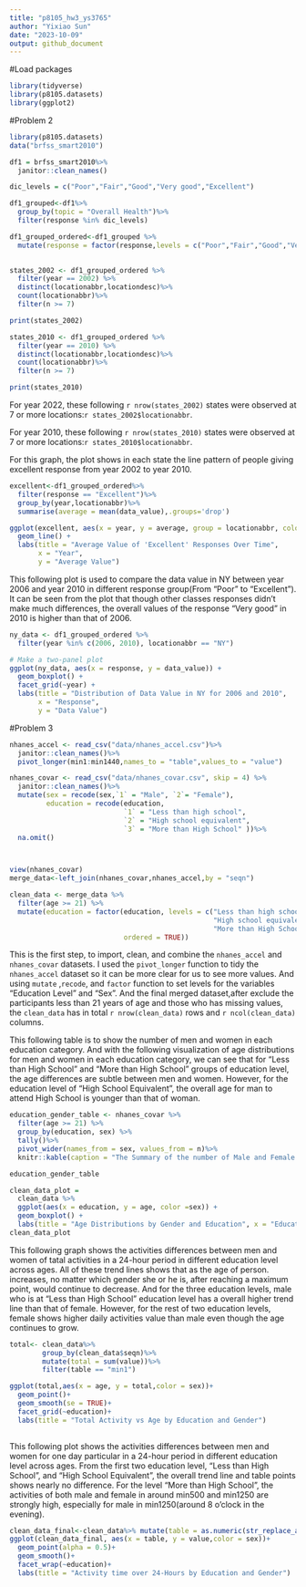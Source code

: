 ```yaml
---
title: "p8105_hw3_ys3765"
author: "Yixiao Sun"
date: "2023-10-09"
output: github_document
---
```

#Load packages
```r
library(tidyverse)
library(p8105.datasets)
library(ggplot2)
```

#Problem 2

```r
library(p8105.datasets)
data("brfss_smart2010")

df1 = brfss_smart2010%>%
  janitor::clean_names()

dic_levels = c("Poor","Fair","Good","Very good","Excellent")

df1_grouped<-df1%>%
  group_by(topic = "Overall Health")%>%
  filter(response %in% dic_levels)

df1_grouped_ordered<-df1_grouped %>%
  mutate(response = factor(response,levels = c("Poor","Fair","Good","Very good","Excellent"), ordered=TRUE))
  
```

```r
states_2002 <- df1_grouped_ordered %>%
  filter(year == 2002) %>%
  distinct(locationabbr,locationdesc)%>%
  count(locationabbr)%>%
  filter(n >= 7)

print(states_2002)

states_2010 <- df1_grouped_ordered %>%
  filter(year == 2010) %>%
  distinct(locationabbr,locationdesc)%>%
  count(locationabbr)%>%
  filter(n >= 7)

print(states_2010)
```
For year 2022, these following `r nrow(states_2002)` states were observed at 7 or more locations:`r states_2002$locationabbr`.

For year 2010, these following `r nrow(states_2010)` states were observed at 7 or more locations:`r states_2010$locationabbr`.

For this graph, the plot shows in each state the line pattern of people giving excellent response from year 2002 to year 2010.
```r
excellent<-df1_grouped_ordered%>%
  filter(response == "Excellent")%>%
  group_by(year,locationabbr)%>%
  summarise(average = mean(data_value),.groups='drop')

ggplot(excellent, aes(x = year, y = average, group = locationabbr, color = locationabbr)) +
  geom_line() +
  labs(title = "Average Value of 'Excellent' Responses Over Time", 
       x = "Year", 
       y = "Average Value")
```

This following plot is used to compare the data value in NY between year 2006 and year 2010 in different response group(From "Poor" to "Excellent"). It can be seen from the plot that though other classes responses didn't make much differences, the overall values of the response "Very good" in 2010 is higher than that of 2006.
```r
ny_data <- df1_grouped_ordered %>%
  filter(year %in% c(2006, 2010), locationabbr == "NY")

# Make a two-panel plot
ggplot(ny_data, aes(x = response, y = data_value)) +
  geom_boxplot() +
  facet_grid(~year) +
  labs(title = "Distribution of Data Value in NY for 2006 and 2010", 
       x = "Response", 
       y = "Data Value")


```




#Problem 3
```r
nhanes_accel <- read_csv("data/nhanes_accel.csv")%>%
  janitor::clean_names()%>%
  pivot_longer(min1:min1440,names_to = "table",values_to = "value")

nhanes_covar <- read_csv("data/nhanes_covar.csv", skip = 4) %>%
  janitor::clean_names()%>%
  mutate(sex = recode(sex,`1` = "Male", `2`= "Female"),
         education = recode(education,
                            `1` = "Less than high school", 
                            `2` = "High school equivalent", 
                            `3` = "More than High School" ))%>%
  na.omit()



view(nhanes_covar)
merge_data<-left_join(nhanes_covar,nhanes_accel,by = "seqn")

clean_data <- merge_data %>%
  filter(age >= 21) %>%
  mutate(education = factor(education, levels = c("Less than high school", 
                                                  "High school equivalent", 
                                                  "More than High School"), 
                            ordered = TRUE))

```
This is the first step, to import, clean, and combine the `nhanes_accel` and `nhanes_covar` datasets. I used the `pivot_longer` function to tidy the `nhanes_accel` dataset so it can be more clear for us to see more values. And using `mutate` ,`recode`, and `factor` function to set levels for the variables "Education Level" and "Sex". And the final merged dataset,after exclude the participants less than 21 years of age and those who has missing values, the `clean_data` has in total `r nrow(clean_data)` rows and `r ncol(clean_data)` columns.




This following table is to show the number of men and women in each education category. And with the following visualization of age distributions for men and women in each education category, we can see that for "Less than High School" and "More than High School" groups of education level, the age differences are subtle between men and women. However, for the education level of "High School Equivalent", the overall age for man to attend High School is younger than that of woman.

```r
education_gender_table <- nhanes_covar %>%
  filter(age >= 21) %>%
  group_by(education, sex) %>%
  tally()%>%
  pivot_wider(names_from = sex, values_from = n)%>%
  knitr::kable(caption = "The Summary of the number of Male and Female in the Three Education Level")

education_gender_table

clean_data_plot = 
  clean_data %>%
  ggplot(aes(x = education, y = age, color =sex)) +
  geom_boxplot() +
  labs(title = "Age Distributions by Gender and Education", x = "Education", y = "Age")
clean_data_plot
```

This following graph shows the activities differences between men and women of tatal activities in a 24-hour period in different education level across ages. All of these trend lines shows that as the age of person. increases, no matter which gender she or he is, after reaching a maximum point, would continue to decrease. And for the three education levels, male who is at "Less than High School" education level has a overall higher trend line than that of female. However, for the rest of two education levels, female shows higher daily activities value than male even though the age continues to grow.

```r
total<- clean_data%>%
        group_by(clean_data$seqn)%>%
        mutate(total = sum(value))%>%
        filter(table == "min1")

ggplot(total,aes(x = age, y = total,color = sex))+
  geom_point()+
  geom_smooth(se = TRUE)+
  facet_grid(~education)+
  labs(title = "Total Activity vs Age by Education and Gender")
              
```

This following plot shows the activities differences between men and women for one day particular in a 24-hour period in different education level across ages. From the first two education level, "Less than High School", and "High School Equivalent", the overall trend line and table points shows nearly no difference. For the level "More than High School", the activities of both male and female in around min500 and min1250 are strongly high, especially for male in min1250(around 8 o'clock in the evening). 

```r
clean_data_final<-clean_data%>% mutate(table = as.numeric(str_replace_all(table,"min","")))
ggplot(clean_data_final, aes(x = table, y = value,color = sex))+
  geom_point(alpha = 0.5)+
  geom_smooth()+
  facet_wrap(~education)+
  labs(title = "Activity time over 24-Hours by Education and Gender")
```

